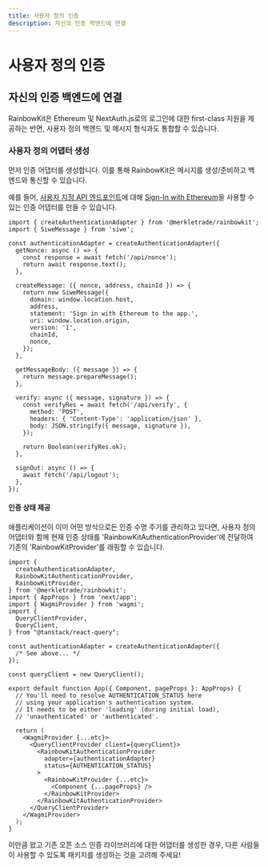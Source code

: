 ```yaml
---
title: 사용자 정의 인증
description: 자신의 인증 백엔드에 연결
---
```


# 사용자 정의 인증

## 자신의 인증 백엔드에 연결

RainbowKit은 Ethereum 및 NextAuth.js로의 로그인에 대한 first-class 지원을 제공하는 반면, 사용자 정의 백엔드 및 메시지 형식과도 통합할 수 있습니다.

### 사용자 정의 어댑터 생성

먼저 인증 어댑터를 생성합니다. 이를 통해 RainbowKit은 메시지를 생성/준비하고 백엔드와 통신할 수 있습니다.

예를 들어, [사용자 지정 API 엔드포인트](https://wagmi.sh/examples/sign-in-with-ethereum)에 대해 [Sign-In with Ethereum](https://login.xyz)을 사용할 수 있는 인증 어댑터를 만들 수 있습니다.

```tsx
import { createAuthenticationAdapter } from '@merkletrade/rainbowkit';
import { SiweMessage } from 'siwe';

const authenticationAdapter = createAuthenticationAdapter({
  getNonce: async () => {
    const response = await fetch('/api/nonce');
    return await response.text();
  },

  createMessage: ({ nonce, address, chainId }) => {
    return new SiweMessage({
      domain: window.location.host,
      address,
      statement: 'Sign in with Ethereum to the app.',
      uri: window.location.origin,
      version: '1',
      chainId,
      nonce,
    });
  },

  getMessageBody: ({ message }) => {
    return message.prepareMessage();
  },

  verify: async ({ message, signature }) => {
    const verifyRes = await fetch('/api/verify', {
      method: 'POST',
      headers: { 'Content-Type': 'application/json' },
      body: JSON.stringify({ message, signature }),
    });

    return Boolean(verifyRes.ok);
  },

  signOut: async () => {
    await fetch('/api/logout');
  },
});
```

#### 인증 상태 제공

애플리케이션이 이미 어떤 방식으로든 인증 수명 주기를 관리하고 있다면, 사용자 정의 어댑터와 함께 현재 인증 상태를 'RainbowKitAuthenticationProvider'에 전달하여 기존의 'RainbowKitProvider'를 래핑할 수 있습니다.

```tsx
import {
  createAuthenticationAdapter,
  RainbowKitAuthenticationProvider,
  RainbowKitProvider,
} from '@merkletrade/rainbowkit';
import { AppProps } from 'next/app';
import { WagmiProvider } from 'wagmi';
import {
  QueryClientProvider,
  QueryClient,
} from "@tanstack/react-query";

const authenticationAdapter = createAuthenticationAdapter({
  /* See above... */
});

const queryClient = new QueryClient();

export default function App({ Component, pageProps }: AppProps) {
  // You'll need to resolve AUTHENTICATION_STATUS here
  // using your application's authentication system.
  // It needs to be either 'loading' (during initial load),
  // 'unauthenticated' or 'authenticated'.

  return (
    <WagmiProvider {...etc}>
      <QueryClientProvider client={queryClient}>
        <RainbowKitAuthenticationProvider
          adapter={authenticationAdapter}
          status={AUTHENTICATION_STATUS}
        >
          <RainbowKitProvider {...etc}>
            <Component {...pageProps} />
          </RainbowKitProvider>
        </RainbowKitAuthenticationProvider>
      </QueryClientProvider>
    </WagmiProvider>
  );
}
```

이만큼 왔고 기존 오픈 소스 인증 라이브러리에 대한 어댑터를 생성한 경우, 다른 사람들이 사용할 수 있도록 패키지를 생성하는 것을 고려해 주세요!
